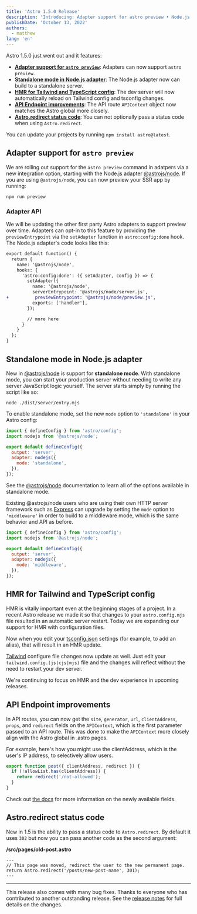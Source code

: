 ```yaml
---
title: 'Astro 1.5.0 Release'
description: 'Introducing: Adapter support for astro preview • Node.js standalone mode • HMR improvements • New API route params'
publishDate: 'October 13, 2022'
authors:
  - matthew
lang: 'en'
---
```


Astro 1.5.0 just went out and it features:

* __[Adapter support for `astro preview`](#adapter-support-for-astro-preview)__: Adapters can now support `astro preview`.
* __[Standalone mode in Node.js adapter](#standalone-mode-in-nodejs-adapter)__: The Node.js adapter now can build to a standalone server.
* __[HMR for Tailwind and TypeScript config](#hmr-for-tailwind-and-typescript-config)__: The dev server will now automatically reload on Tailwind config and tsconfig changes.
* __[API Endpoint improvements](#api-endpoint-improvements)__: The API route `APIContext` object now matches the Astro global more closely.
* __[Astro.redirect status code](#astroredirect-status-code)__: You can not optionally pass a status code when using `Astro.redirect`.

You can update your projects by running `npm install astro@latest`.

## Adapter support for `astro preview`

We are rolling out support for the `astro preview` command in adatpers via a new integration option, starting with the Node.js adapter [@astrojs/node](https://docs.astro.build/en/guides/integrations-guide/node/). If you are using `@astrojs/node`, you can now preview your SSR app by running:

```shell
npm run preview
```

### Adapter API

We will be updating the other first party Astro adapters to support preview over time. Adapters can opt-in to this feature by providing the `previewEntrypoint` via the `setAdapter` function in `astro:config:done` hook. The Node.js adapter's code looks like this:

```diff
export default function() {
  return {
    name: '@astrojs/node',
    hooks: {
      'astro:config:done': ({ setAdapter, config }) => {
        setAdapter({
          name: '@astrojs/node',
          serverEntrypoint: '@astrojs/node/server.js',
+          previewEntrypoint: '@astrojs/node/preview.js',
          exports: ['handler'],
        });

        // more here
      }
    }
  };
}
```

## Standalone mode in Node.js adapter

New in [@astrojs/node](https://docs.astro.build/en/guides/integrations-guide/node/) is support for **standalone mode**. With standalone mode, you can start your production server without needing to write any server JavaScript logic yourself. The server starts simply by running the script like so:

```shell
node ./dist/server/entry.mjs
```

To enable standalone mode, set the new `mode` option to `'standalone'` in your Astro config:

```js
import { defineConfig } from 'astro/config';
import nodejs from '@astrojs/node';

export default defineConfig({
  output: 'server',
  adapter: nodejs({
    mode: 'standalone',
  }),
});
```

See the [@astrojs/node](https://docs.astro.build/en/guides/integrations-guide/node/) documentation to learn all of the options available in standalone mode.

Existing @astrojs/node users who are using their own HTTP server framework such as [Express](https://expressjs.com/) can upgrade by setting the `mode` option to `'middleware'` in order to build to a middleware mode, which is the same behavior and API as before.

```js
import { defineConfig } from 'astro/config';
import nodejs from '@astrojs/node';

export default defineConfig({
  output: 'server',
  adapter: nodejs({
    mode: 'middleware',
  }),
});
```

## HMR for Tailwind and TypeScript config

HMR is vitally important even at the beginning stages of a project. In a recent Astro release we made it so that changes to your `astro.config.mjs` file resulted in an automatic server restart. Today we are expanding our support for HMR with configuration files.

Now when you edit your [tsconfig.json](https://docs.astro.build/en/guides/integrations-guide/tailwind/) settings (for example, to add an alias), that will result in an HMR update.

[Tailwind](https://docs.astro.build/en/guides/integrations-guide/tailwind/) configure file changes now update as well. Just edit your `tailwind.config.(js|cjs|mjs)` file and the changes will reflect without the need to restart your dev server.

We're continuing to focus on HMR and the dev experience in upcoming releases.

## API Endpoint improvements

In API routes, you can now get the `site`, `generator`, `url`, `clientAddress`, `props`, and `redirect` fields on the `APIContext`, which is the first parameter passed to an API route. This was done to make the `APIContext` more closely align with the Astro global in .astro pages.

For example, here's how you might use the clientAddress, which is the user's IP address, to selectively allow users.

```ts
export function post({ clientAddress, redirect }) {
  if (!allowList.has(clientAddress)) {
    return redirect('/not-allowed');
  }
}
```

Check out [the docs](https://docs.astro.build/en/core-concepts/endpoints/#server-endpoints-api-routes) for more information on the newly available fields.


## Astro.redirect status code

New in 1.5 is the ability to pass a status code to `Astro.redirect`. By default it uses `302` but now you can pass another code as the second argument:

__/src/pages/old-post.astro__

```astro
---
// This page was moved, redirect the user to the new permanent page.
return Astro.redirect('/posts/new-post-name', 301);
---
```

---

This release also comes with many bug fixes. Thanks to everyone who has contributed to another outstanding release. See the [release notes](https://github.com/withastro/astro/pull/5046) for full details on the changes.